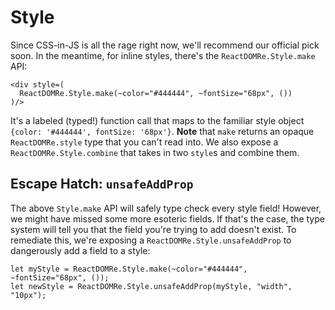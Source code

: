 
# Style

Since CSS-in-JS is all the rage right now, we'll recommend our official pick soon. In the meantime, for inline styles, there's the `ReactDOMRe.Style.make` API:

```reason
<div style=(
  ReactDOMRe.Style.make(~color="#444444", ~fontSize="68px", ())
)/>
```

It's a labeled (typed!) function call that maps to the familiar style object `{color: '#444444', fontSize: '68px'}`. **Note** that `make` returns an opaque `ReactDOMRe.style` type that you can't read into. We also expose a `ReactDOMRe.Style.combine` that takes in two `style`s and combine them.

## Escape Hatch: `unsafeAddProp`

The above `Style.make` API will safely type check every style field! However, we might have missed some more esoteric fields. If that's the case, the type system will tell you that the field you're trying to add doesn't exist. To remediate this, we're exposing a `ReactDOMRe.Style.unsafeAddProp` to dangerously add a field to a style:

```reason
let myStyle = ReactDOMRe.Style.make(~color="#444444", ~fontSize="68px", ());
let newStyle = ReactDOMRe.Style.unsafeAddProp(myStyle, "width", "10px");
```
